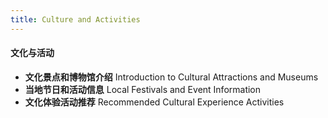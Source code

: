```yaml
---
title: Culture and Activities
---
```



#### 文化与活动

- **文化景点和博物馆介绍**
  Introduction to Cultural Attractions and Museums
- **当地节日和活动信息**
  Local Festivals and Event Information
- **文化体验活动推荐**
  Recommended Cultural Experience Activities


